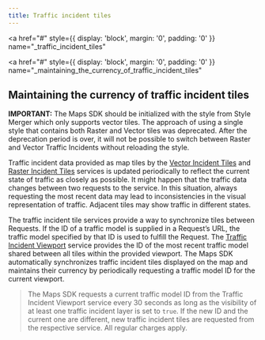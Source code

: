 ```yaml
---
title: Traffic incident tiles
---
```


<a
  href="#"
  style={{ display: 'block', margin: '0', padding: '0' }}
  name="_traffic_incident_tiles"
></a>

<a
  href="#"
  style={{ display: 'block', margin: '0', padding: '0' }}
  name="_maintaining_the_currency_of_traffic_incident_tiles"
></a>

## Maintaining the currency of traffic incident tiles

**IMPORTANT:** The Maps SDK should be initialized with the style from Style Merger which only
supports vector tiles. The approach of using a single style that contains both Raster and Vector
tiles was deprecated. After the deprecation period is over, it will not be possible to switch
between Raster and Vector Traffic Incidents without reloading the style.

Traffic incident data provided as map tiles by
the [Vector Incident Tiles](/traffic-api/traffic-api/documentation/traffic-incidents/vector-incident-tiles)
and [Raster Incident Tiles](/traffic-api/traffic-api/documentation/traffic-incidents/raster-incident-tiles)
services is updated periodically to reflect the current state of traffic as closely as possible. It
might happen that the traffic data changes between two requests to the service. In this situation,
always requesting the most recent data may lead to inconsistencies in the visual representation of
traffic. Adjacent tiles may show traffic in different states.

The traffic incident tile services provide a way to synchronize tiles between Requests. If the ID of
a traffic model is supplied in a Request’s URL, the traffic model specified by that ID is used to
fulfill the Request.
The [Traffic Incident Viewport](/traffic-api/traffic-api/documentation/traffic-incidents/incident-viewport)
service provides the ID of the most recent traffic model shared between all tiles within the
provided viewport. The Maps SDK automatically synchronizes traffic incident tiles displayed on the
map and maintains their currency by periodically requesting a traffic model ID for the current
viewport.

<Blockquote type="announcement" hasIcon>

The Maps SDK requests a current traffic model ID from the Traffic Incident Viewport service every 30
seconds as long as the visibility of at least one traffic incident layer is set to `true`. If the
new ID and the current one are different, new traffic incident tiles are requested from the
respective service. All regular charges apply.

</Blockquote>